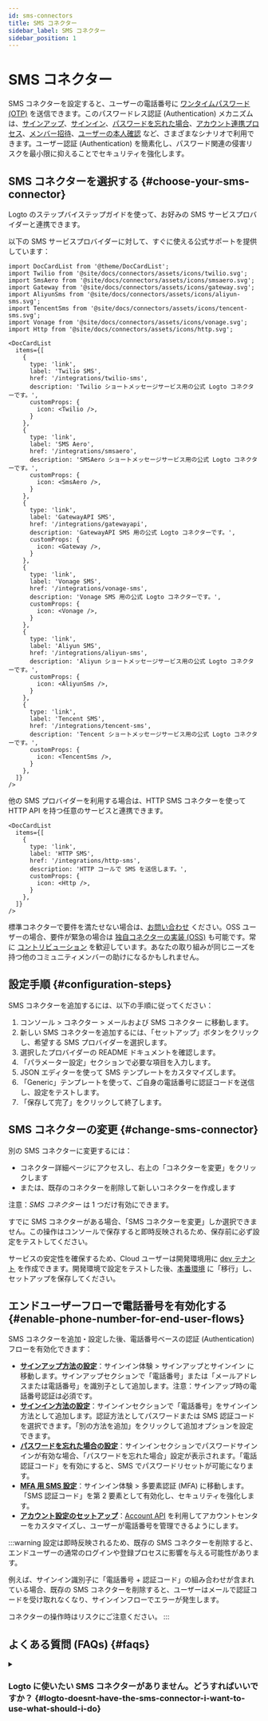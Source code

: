 ```yaml
---
id: sms-connectors
title: SMS コネクター
sidebar_label: SMS コネクター
sidebar_position: 1
---
```


# SMS コネクター

SMS コネクターを設定すると、ユーザーの電話番号に [ワンタイムパスワード (OTP)](https://auth.wiki/otp) を送信できます。このパスワードレス認証 (Authentication) メカニズムは、[サインアップ](/end-user-flows/sign-up-and-sign-in/sign-up)、[サインイン](/end-user-flows/sign-up-and-sign-in/sign-in)、[パスワードを忘れた場合](/end-user-flows/sign-up-and-sign-in/reset-password)、[アカウント連携プロセス](/end-user-flows/sign-up-and-sign-in/social-sign-in#account-linking)、[メンバー招待](/end-user-flows/organization-experience/invite-organization-members)、[ユーザーの本人確認](/end-user-flows/security-verification) など、さまざまなシナリオで利用できます。ユーザー認証 (Authentication) を簡素化し、パスワード関連の侵害リスクを最小限に抑えることでセキュリティを強化します。

## SMS コネクターを選択する \{#choose-your-sms-connector}

Logto のステップバイステップガイドを使って、お好みの SMS サービスプロバイダーと連携できます。

以下の SMS サービスプロバイダーに対して、すぐに使える公式サポートを提供しています：

```mdx-code-block
import DocCardList from '@theme/DocCardList';
import Twilio from '@site/docs/connectors/assets/icons/twilio.svg';
import SmsAero from '@site/docs/connectors/assets/icons/smsaero.svg';
import Gateway from '@site/docs/connectors/assets/icons/gateway.svg';
import AliyunSms from '@site/docs/connectors/assets/icons/aliyun-sms.svg';
import TencentSms from '@site/docs/connectors/assets/icons/tencent-sms.svg';
import Vonage from '@site/docs/connectors/assets/icons/vonage.svg';
import Http from '@site/docs/connectors/assets/icons/http.svg';

<DocCardList
  items={[
    {
      type: 'link',
      label: 'Twilio SMS',
      href: '/integrations/twilio-sms',
      description: 'Twilio ショートメッセージサービス用の公式 Logto コネクターです。',
      customProps: {
        icon: <Twilio />,
      }
    },
    {
      type: 'link',
      label: 'SMS Aero',
      href: '/integrations/smsaero',
      description: 'SMSAero ショートメッセージサービス用の公式 Logto コネクターです。',
      customProps: {
        icon: <SmsAero />,
      }
    },
    {
      type: 'link',
      label: 'GatewayAPI SMS',
      href: '/integrations/gatewayapi',
      description: 'GatewayAPI SMS 用の公式 Logto コネクターです。',
      customProps: {
        icon: <Gateway />,
      }
    },
    {
      type: 'link',
      label: 'Vonage SMS',
      href: '/integrations/vonage-sms',
      description: 'Vonage SMS 用の公式 Logto コネクターです。',
      customProps: {
        icon: <Vonage />,
      }
    },
    {
      type: 'link',
      label: 'Aliyun SMS',
      href: '/integrations/aliyun-sms',
      description: 'Aliyun ショートメッセージサービス用の公式 Logto コネクターです。',
      customProps: {
        icon: <AliyunSms />,
      }
    },
    {
      type: 'link',
      label: 'Tencent SMS',
      href: '/integrations/tencent-sms',
      description: 'Tencent ショートメッセージサービス用の公式 Logto コネクターです。',
      customProps: {
        icon: <TencentSms />,
      }
    },
  ]}
/>
```

他の SMS プロバイダーを利用する場合は、HTTP SMS コネクターを使って HTTP API を持つ任意のサービスと連携できます。

```mdx-code-block
<DocCardList
  items={[
    {
      type: 'link',
      label: 'HTTP SMS',
      href: '/integrations/http-sms',
      description: 'HTTP コールで SMS を送信します。',
      customProps: {
        icon: <Http />,
      }
    },
  ]}
/>
```

標準コネクターで要件を満たせない場合は、[お問い合わせ](https://feedback.logto.io/roadmap) ください。OSS ユーザーの場合、要件が緊急の場合は [独自コネクターの実装 (OSS)](/logto-oss/develop-your-connector/implement-connectors#build-a-passwordless-connector) も可能です。常に [コントリビューション](/logto-oss/contribution) を歓迎しています。あなたの取り組みが同じニーズを持つ他のコミュニティメンバーの助けになるかもしれません。

## 設定手順 \{#configuration-steps}

SMS コネクターを追加するには、以下の手順に従ってください：

1. <CloudLink to="/connectors/passwordless">
     コンソール > コネクター > メールおよび SMS コネクター
   </CloudLink>
   に移動します。
2. 新しい SMS コネクターを追加するには、「セットアップ」ボタンをクリックし、希望する SMS プロバイダーを選択します。
3. 選択したプロバイダーの README ドキュメントを確認します。
4. 「パラメーター設定」セクションで必要な項目を入力します。
5. JSON エディターを使って SMS テンプレートをカスタマイズします。
6. 「Generic」テンプレートを使って、ご自身の電話番号に認証コードを送信し、設定をテストします。
7. 「保存して完了」をクリックして終了します。

## SMS コネクターの変更 \{#change-sms-connector}

別の SMS コネクターに変更するには：

- コネクター詳細ページにアクセスし、右上の「コネクターを変更」をクリックします
- または、既存のコネクターを削除して新しいコネクターを作成します

注意：_SMS コネクター_ は 1 つだけ有効にできます。

すでに SMS コネクターがある場合、「SMS コネクターを変更」しか選択できません。この操作はコンソールで保存すると即時反映されるため、保存前に必ず設定をテストしてください。

サービスの安定性を確保するため、Cloud ユーザーは開発環境用に [dev テナント](/logto-cloud/tenant-settings#development) を作成できます。開発環境で設定をテストした後、[本番環境](/logto-cloud/tenant-settings#production) に「移行」し、セットアップを保存してください。

## エンドユーザーフローで電話番号を有効化する \{#enable-phone-number-for-end-user-flows}

SMS コネクターを追加・設定した後、電話番号ベースの認証 (Authentication) フローを有効化できます：

- [**サインアップ方法の設定**](/end-user-flows/sign-up-and-sign-in/sign-up)：<CloudLink to="/sign-in-experience/sign-up-and-sign-in">サインイン体験 > サインアップとサインイン</CloudLink> に移動します。サインアップセクションで「電話番号」または「メールアドレスまたは電話番号」を識別子として追加します。注意：サインアップ時の電話番号認証は必須です。
- [**サインイン方法の設定**](/end-user-flows/sign-up-and-sign-in/sign-in)：サインインセクションで「電話番号」をサインイン方法として追加します。認証方法としてパスワードまたは SMS 認証コードを選択できます。「別の方法を追加」をクリックして追加オプションを設定できます。
- [**パスワードを忘れた場合の設定**](/end-user-flows/sign-up-and-sign-in/reset-password)：サインインセクションでパスワードサインインが有効な場合、「パスワードを忘れた場合」設定が表示されます。「電話認証コード」を有効にすると、SMS でパスワードリセットが可能になります。
- [**MFA 用 SMS 設定**](/end-user-flows/mfa/sms-mfa)：<CloudLink to="/mfa">サインイン体験 > 多要素認証 (MFA)</CloudLink> に移動します。「SMS 認証コード」を第 2 要素として有効化し、セキュリティを強化します。
- [**アカウント設定のセットアップ**](/end-user-flows/account-settings/by-account-api#manage-phone)：[Account API](/end-user-flows/account-settings/by-account-api) を利用してアカウントセンターをカスタマイズし、ユーザーが電話番号を管理できるようにします。

:::warning
設定は即時反映されるため、既存の SMS コネクターを削除すると、エンドユーザーの通常のログインや登録プロセスに影響を与える可能性があります。

例えば、サインイン識別子に「電話番号 + 認証コード」の組み合わせが含まれている場合、既存の SMS コネクターを削除すると、ユーザーはメールで認証コードを受け取れなくなり、サインインフローでエラーが発生します。

コネクターの操作時はリスクにご注意ください。
:::

## よくある質問 (FAQs) \{#faqs}

<details>
<summary>

### Logto に使いたい SMS コネクターがありません。どうすればいいですか？ \{#logto-doesnt-have-the-sms-connector-i-want-to-use-what-should-i-do}

</summary>

さらに多くのコネクターを開発中です。追加のオプションが必要な場合は、Discord でご要望をお知らせいただき、[GitHub](https://github.com/logto-io/logto/issues) でフィーチャーリクエストを提出してください。さらにサポートが必要な場合は、[メールでお問い合わせ](mailto:contact@logto.io) いただくことも可能です。

オープンソース版 Logto ユーザー向けには、シナリオに応じて [独自コネクターをカスタマイズ](/logto-oss/develop-your-connector) できる拡張しやすいコネクター作成方法を提供しています。Logto へのプルリクエストも常に歓迎していますので、コミュニティの他の方々にもご貢献いただけます。

</details>
